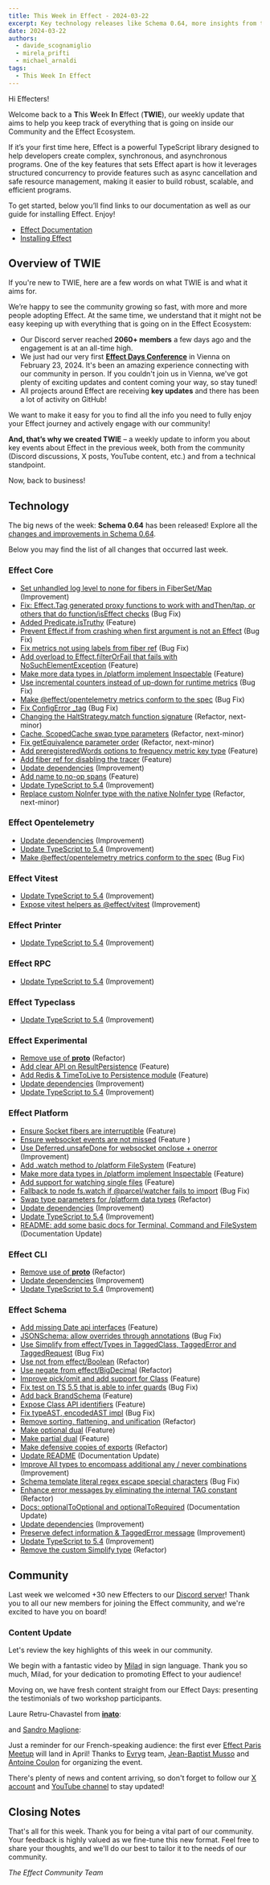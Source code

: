 ```yaml
---
title: This Week in Effect - 2024-03-22
excerpt: Key technology releases like Schema 0.64, more insights from the recent Effect Days conference in Vienna, and new exciting content from our community.
date: 2024-03-22
authors:
  - davide_scognamiglio
  - mirela_prifti
  - michael_arnaldi
tags:
  - This Week In Effect
---
```



Hi Effecters!

Welcome back to a **T**his **W**eek **I**n **E**ffect (**TWIE**), our weekly update that aims to help you keep track of everything that is going on inside our Community and the Effect Ecosystem.

If it’s your first time here, Effect is a powerful TypeScript library designed to help developers create complex, synchronous, and asynchronous programs. One of the key features that sets Effect apart is how it leverages structured concurrency to provide features such as async cancellation and safe resource management, making it easier to build robust, scalable, and efficient programs.

To get started, below you’ll find links to our documentation as well as our guide for installing Effect. Enjoy!

- [Effect Documentation](/docs/getting-started/introduction/)
- [Installing Effect](/docs/getting-started/installation/)

## Overview of TWIE

If you're new to TWIE, here are a few words on what TWIE is and what it aims for.

We’re happy to see the community growing so fast, with more and more people adopting Effect. At the same time, we understand that it might not be easy keeping up with everything that is going on in the Effect Ecosystem:

- Our Discord server reached **2060+ members** a few days ago and the engagement is at an all-time high.
- We just had our very first **[Effect Days Conference](/events/effect-days/)** in Vienna on February 23, 2024. It's been an amazing experience connecting with our community in person. If you couldn't join us in Vienna, we've got plenty of exciting updates and content coming your way, so stay tuned!
- All projects around Effect are receiving **key updates** and there has been a lot of activity on GitHub!

We want to make it easy for you to find all the info you need to fully enjoy your Effect journey and actively engage with our community!

**And, that’s why we created TWIE** – a weekly update to inform you about key events about Effect in the previous week, both from the community (Discord discussions, X posts, YouTube content, etc.) and from a technical standpoint.

Now, back to business!

## Technology

The big news of the week: **Schema 0.64** has been released! Explore all the [changes and improvements in Schema 0.64](https://effect.website/blog/schema-release-0.64).

Below you may find the list of all changes that occurred last week.

### Effect Core

- [Set unhandled log level to none for fibers in FiberSet/Map](https://github.com/Effect-TS/effect/pull/2328) (Improvement)
- [Fix: Effect.Tag generated proxy functions to work with andThen/tap, or others that do function/isEffect checks](https://github.com/Effect-TS/effect/pull/2266) (Bug Fix)
- [Added Predicate.isTruthy](https://github.com/Effect-TS/effect/pull/2336) (Feature)
- [Prevent Effect.if from crashing when first argument is not an Effect](https://github.com/Effect-TS/effect/pull/2299) (Bug Fix)
- [Fix metrics not using labels from fiber ref](https://github.com/Effect-TS/effect/pull/2351) (Bug Fix)
- [Add overload to Effect.filterOrFail that fails with NoSuchElementException](https://github.com/Effect-TS/effect/pull/2354) (Feature)
- [Make more data types in /platform implement Inspectable](https://github.com/Effect-TS/effect/pull/2357) (Feature)
- [Use incremental counters instead of up-down for runtime metrics](https://github.com/Effect-TS/effect/pull/2373) (Bug Fix)
- [Make @effect/opentelemetry metrics conform to the spec](https://github.com/Effect-TS/effect/pull/2375) (Bug Fix)
- [Fix ConfigError \_tag](https://github.com/Effect-TS/effect/pull/2206) (Bug Fix)
- [Changing the HaltStrategy.match function signature](https://github.com/Effect-TS/effect/pull/2202) (Refactor, next-minor)
- [Cache, ScopedCache swap type parameters](https://github.com/Effect-TS/effect/pull/2239) (Refactor, next-minor)
- [Fix getEquivalence parameter order](https://github.com/Effect-TS/effect/pull/2243) (Refactor, next-minor)
- [Add preregisteredWords options to frequency metric key type](https://github.com/Effect-TS/effect/pull/2377) (Feature)
- [Add fiber ref for disabling the tracer](https://github.com/Effect-TS/effect/pull/2381) (Feature)
- [Update dependencies](https://github.com/Effect-TS/effect/pull/2384) (Improvement)
- [Add name to no-op spans](https://github.com/Effect-TS/effect/pull/2386) (Feature)
- [Update TypeScript to 5.4](https://github.com/Effect-TS/effect/pull/2385) (Improvement)
- [Replace custom NoInfer type with the native NoInfer type](https://github.com/Effect-TS/effect/pull/2390) (Refactor, next-minor)

### Effect Opentelemetry

- [Update dependencies](https://github.com/Effect-TS/effect/pull/2384) (Improvement)
- [Update TypeScript to 5.4](https://github.com/Effect-TS/effect/pull/2385) (Improvement)
- [Make @effect/opentelemetry metrics conform to the spec](https://github.com/Effect-TS/effect/pull/2375) (Bug Fix)

### Effect Vitest

- [Update TypeScript to 5.4](https://github.com/Effect-TS/effect/pull/2385) (Improvement)
- [Expose vitest helpers as @effect/vitest](https://github.com/Effect-TS/effect/pull/2369) (Improvement)

### Effect Printer

- [Update TypeScript to 5.4](https://github.com/Effect-TS/effect/pull/2385) (Improvement)

### Effect RPC

- [Update TypeScript to 5.4](https://github.com/Effect-TS/effect/pull/2385) (Improvement)

### Effect Typeclass

- [Update TypeScript to 5.4](https://github.com/Effect-TS/effect/pull/2385) (Improvement)

### Effect Experimental

- [Remove use of **proto**](https://github.com/Effect-TS/effect/pull/2352) (Refactor)
- [Add clear API on ResultPersistence](https://github.com/Effect-TS/effect/pull/2355) (Feature)
- [Add Redis & TimeToLive to Persistence module](https://github.com/Effect-TS/effect/pull/2383) (Feature)
- [Update dependencies](https://github.com/Effect-TS/effect/pull/2384) (Improvement)
- [Update TypeScript to 5.4](https://github.com/Effect-TS/effect/pull/2385) (Improvement)

### Effect Platform

- [Ensure Socket fibers are interruptible](https://github.com/Effect-TS/effect/pull/2325) (Feature)
- [Ensure websocket events are not missed](https://github.com/Effect-TS/effect/pull/232) (Feature )
- [Use Deferred.unsafeDone for websocket onclose + onerror](https://github.com/Effect-TS/effect/pull/2330) (Improvement)
- [Add .watch method to /platform FileSystem](https://github.com/Effect-TS/effect/pull/2334) (Feature)
- [Make more data types in /platform implement Inspectable](https://github.com/Effect-TS/effect/pull/2357) (Feature)
- [Add support for watching single files](https://github.com/Effect-TS/effect/pull/2360) (Feature)
- [Fallback to node fs.watch if @parcel/watcher fails to import](https://github.com/Effect-TS/effect/pull/2368) (Bug Fix)
- [Swap type parameters for /platform data types](https://github.com/Effect-TS/effect/pull/2376) (Refactor)
- [Update dependencies](https://github.com/Effect-TS/effect/pull/2384) (Improvement)
- [Update TypeScript to 5.4](https://github.com/Effect-TS/effect/pull/2385) (Improvement)
- [README: add some basic docs for Terminal, Command and FileSystem](https://github.com/Effect-TS/effect/pull/2393) (Documentation Update)

### Effect CLI

- [Remove use of **proto**](https://github.com/Effect-TS/effect/pull/2352) (Refactor)
- [Update dependencies](https://github.com/Effect-TS/effect/pull/2384) (Improvement)
- [Update TypeScript to 5.4](https://github.com/Effect-TS/effect/pull/2385) (Improvement)

### Effect Schema

- [Add missing Date api interfaces](https://github.com/Effect-TS/effect/pull/2332) (Feature)
- [JSONSchema: allow overrides through annotations](https://github.com/Effect-TS/effect/pull/2337) (Bug Fix)
- [Use Simplify from effect/Types in TaggedClass, TaggedError and TaggedRequest](https://github.com/Effect-TS/effect/pull/2339) (Bug Fix)
- [Use not from effect/Boolean](https://github.com/Effect-TS/effect/pull/2340) (Refactor)
- [Use negate from effect/BigDecimal](https://github.com/Effect-TS/effect/pull/2341) (Refactor)
- [Improve pick/omit and add support for Class](https://github.com/Effect-TS/effect/pull/2343) (Feature)
- [Fix test on TS 5.5 that is able to infer guards](https://github.com/Effect-TS/effect/pull/2344) (Bug Fix)
- [Add back BrandSchema](https://github.com/Effect-TS/effect/pull/2347) (Feature)
- [Expose Class API identifiers](https://github.com/Effect-TS/effect/pull/2348) (Feature)
- [Fix typeAST, encodedAST impl](https://github.com/Effect-TS/effect/pull/2349) (Bug Fix)
- [Remove sorting, flattening, and unification](https://github.com/Effect-TS/effect/pull/2350) (Refactor)
- [Make optional dual](https://github.com/Effect-TS/effect/pull/2353) (Feature)
- [Make partial dual](https://github.com/Effect-TS/effect/pull/2356) (Feature)
- [Make defensive copies of exports](https://github.com/Effect-TS/effect/pull/2363) (Refactor)
- [Update README](https://github.com/Effect-TS/effect/pull/2365) (Documentation Update)
- [Improve All types to encompass additional any / never combinations](https://github.com/Effect-TS/effect/pull/2366) (Improvement)
- [Schema template literal regex escape special characters](https://github.com/Effect-TS/effect/pull/2370) (Bug Fix)
- [Enhance error messages by eliminating the internal TAG constant](https://github.com/Effect-TS/effect/pull/2379) (Refactor)
- [Docs: optionalToOptional and optionalToRequired](https://github.com/Effect-TS/effect/pull/2380) (Documentation Update)
- [Update dependencies](https://github.com/Effect-TS/effect/pull/2384) (Improvement)
- [Preserve defect information & TaggedError message](https://github.com/Effect-TS/effect/pull/2359) (Improvement)
- [Update TypeScript to 5.4](https://github.com/Effect-TS/effect/pull/2385) (Improvement)
- [Remove the custom Simplify type](https://github.com/Effect-TS/effect/pull/2391) (Refactor)

## Community

Last week we welcomed +30 new Effecters to our [Discord server](https://discord.gg/effect-ts)! Thank you to all our new members for joining the Effect community, and we're excited to have you on board!

### Content Update

Let's review the key highlights of this week in our community.

We begin with a fantastic video by [Milad](https://www.youtube.com/@SignLanguageTech) in sign language. Thank you so much, Milad, for your dedication to promoting Effect to your audience!

<YouTube
  id="https://www.youtube.com/embed/K30lWUYluI4?si=Xpa_UtYH0ggJGYiF"
  title="Dual Function Handles Types of Arguments. What is Dual Function? [English Sign Language]"
/>

Moving on, we have fresh content straight from our Effect Days: presenting the testimonials of two workshop participants.

Laure Retru-Chavastel from **[inato](https://inato.com/)**:

<YouTube
  id="https://www.youtube.com/embed/X40nAhv4dY4?si=AY4LpQQkdcxnWQEr"
  title="Laure Retru-Chavastel – Effect Workshop Testimonial (Effect Days 2024)"
/>

and [Sandro Maglione](https://twitter.com/SandroMaglione):

<YouTube
  id="https://www.youtube.com/embed/Ebwu5h_xRk8?si=DVWzmMNSn15lLtOg"
  title="Sandro Maglione – Effect Workshop Testimonial (Effect Days 2024)"
/>

Just a reminder for our French-speaking audience: the first ever [Effect Paris Meetup](https://www.meetup.com/fr-FR/effect-paris/) will land in April! Thanks to [Evryg](https://www.evryg.com) team, [Jean-Baptist Musso](https://twitter.com/jbmusso) and [Antoine Coulon](https://twitter.com/c9antoine) for organizing the event.

<Tweet id="1764621821184262629" />

There's plenty of news and content arriving, so don't forget to follow our [X account](https://twitter.com/EffectTS_) and [YouTube channel](https://www.youtube.com/@effect-ts) to stay updated!

## Closing Notes

That's all for this week. Thank you for being a vital part of our community. Your feedback is highly valued as we fine-tune this new format. Feel free to share your thoughts, and we'll do our best to tailor it to the needs of our community.

_The Effect Community Team_
